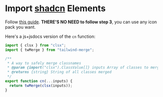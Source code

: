# Import [shadcn](https://ui.shadcn.com/) Elements

Follow [this guide](https://ui.shadcn.com/docs/installation/manual). __THERE'S NO NEED to follow step 3__, you can use any icon pack you want.

Here's a js+jsdocs version of the `cn` function:
```js
import { clsx } from "clsx";
import { twMerge } from "tailwind-merge";

/**
 * A way to safely merge classnames
 * @param {import("clsx").ClassValue[]} inputs Array of classes to merge
 * @returns {string} String of all classes merged 
 */
export function cn(...inputs) {
  return twMerge(clsx(inputs));
}
```